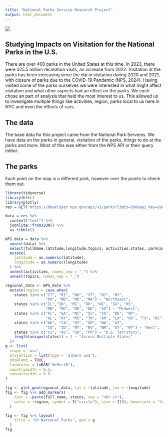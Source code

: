 ```yaml
---
title: "National Parks Service Research Project"
output: html_document
---
```



![](images/logo_NPS_0.png)


## **Studying Impacts on Visitation for the National Parks in the U.S.**

There are over 400 parks in the United States at this time. In 2023, there were 325.5 million recreation visits, an increase from 2022. Visitation at the parks has been increasing since the dip in visitation during 2020 and 2021, with closure of parks due to the COVID-19 Pandemic (NPS, 2024). Having visited some of the parks ourselves we were interested in what might affect visitation and what other aspects had an effect on the parks. We each chose an part of analysis that held the most interest to us. This allowed us to investigate multiple things like activities, region,  parks local to us here in NYC and even the effects of cars. 

## The data

The base data for this project came from the National Park Services. We have data on the parks in general, visitation of the parks, things to do at the parks and more. Most of this was either from the NPS API or their query editor. 

## The parks

Each point on the map is a different park, however over the points to check them out.


```r
library(tidyverse)
library(httr)
library(plotly)
res = GET('https://developer.nps.gov/api/v1/parks?limit=500&api_key=B9nDpbkbrb3kSOjz6kXSxMJ3d6MSpUvt1QqYdeyn')

data = res %>% 
  content("text") %>% 
  jsonlite::fromJSON() %>% 
  as_tibble()

NPS_data = data %>% 
  unnest(data) %>% 
  select(fullName,latitude,longitude,topics, activities,states, parkCode) %>%  janitor::clean_names() %>% 
  mutate(
    latitude = as.numeric(latitude), 
    longitude = as.numeric(longitude)
  ) %>% 
  unnest(activities, names_sep = "_") %>% 
  unnest(topics, names_sep = "_")
```

```r
regional_data <- NPS_data %>% 
  mutate(region = case_when(
    states %in% c("CT", "RI", "NH", "VT", "NJ", "NY", 
                  "PA", "MD", "ME", "MA") ~ "Northeast", 
    states %in% c("IL","IN", "MI", "OH", "WI", "IA", "KS", 
                  "MN", "MO", "NE", "ND", "SD") ~ "Midwest", 
    states %in% c("FL", "GA", "NC", "SC", "VA", "DE", "WV", 
                  "AL", "KY", "MS", "TN", "AR", "LA", "OK", "TX", "DC") ~ "South", 
    states %in% c("AK", "CA", "HI", "OR", "WA", "AZ", 
                  "CO", "ID", "MT", "NV", "NM", "UT", "WY") ~ "West",
    states %in% c("VI", "AS", "GU", "PR") ~ "U.S. Territory", 
    length(unique(states)) > 1 ~ "Across Multiple States"
  )) 
g <- list(
  scope = 'usa',
  projection = list(type = 'albers usa'),
  showland = TRUE,
  landcolor = toRGB("#e5ecf6"),
  countrywidth = 0.5,
  subunitwidth = 0.5
)

fig <- plot_geo(regional_data, lat = ~latitude, lon = ~longitude)
fig <- fig %>% add_markers(
    text = ~paste(full_name, states, sep = "<br />"),
    color = ~region, symbol = I("circle"), size = I(8), hoverinfo = "text"
  )

fig <- fig %>% layout(
    title = 'US National Parks', geo = g
  )
fig
```

